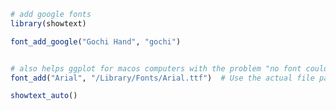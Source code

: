 
```r
# add google fonts
library(showtext)

font_add_google("Gochi Hand", "gochi")


# also helps ggplot for macos computers with the problem "no font could be found for ..."
font_add("Arial", "/Library/Fonts/Arial.ttf")  # Use the actual file path

showtext_auto()
```
